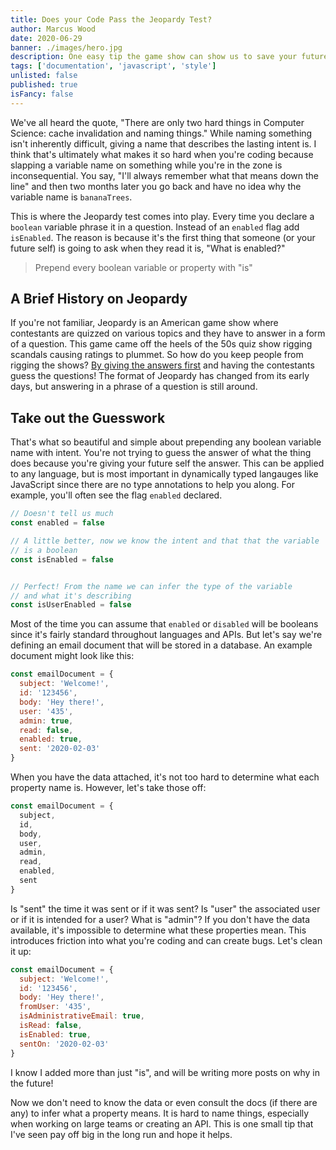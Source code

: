 ```yaml
---
title: Does your Code Pass the Jeopardy Test?
author: Marcus Wood
date: 2020-06-29
banner: ./images/hero.jpg
description: One easy tip the game show can show us to save your future self and other heartache in the future.
tags: ['documentation', 'javascript', 'style']
unlisted: false
published: true
isFancy: false
---
```


We've all heard the quote, "There are only two hard things in Computer Science: cache invalidation and naming things." While naming something isn't inherently difficult, giving a name that describes the lasting intent is. I think that's ultimately what makes it so hard when you're coding because slapping a variable name on something while you're in the zone is inconsequential. You say, "I'll always remember what that means down the line" and then two months later you go back and have no idea why the variable name is `bananaTrees`.

This is where the Jeopardy test comes into play. Every time you declare a `boolean` variable phrase it in a question. Instead of an `enabled` flag add `isEnabled`. The reason is because it's the first thing that someone (or your future self) is going to ask when they read it is, "What is enabled?"

> Prepend every boolean variable or property with "is"

## A Brief History on Jeopardy

If you're not familiar, Jeopardy is an American game show where contestants are quizzed on various topics and they have to answer in a form of a question. This game came off the heels of the 50s quiz show rigging scandals causing ratings to plummet. So how do you keep people from rigging the shows? [By giving the answers first](https://www.smithsonianmag.com/arts-culture/How-Merv-Griffin-Came-Up-With-That-Weird-Question-Answer-Format-for-Jeopardy-180949815/) and having the contestants guess the questions! The format of Jeopardy has changed from its early days, but answering in a phrase of a question is still around.

## Take out the Guesswork

That's what so beautiful and simple about prepending any boolean variable name with intent. You're not trying to guess the answer of what the thing does because you're giving your future self the answer. This can be applied to any language, but is most important in dynamically typed langauges like JavaScript since there are no type annotations to help you along. For example, you'll often see the flag `enabled` declared.

```js
// Doesn't tell us much
const enabled = false

// A little better, now we know the intent and that that the variable
// is a boolean
const isEnabled = false


// Perfect! From the name we can infer the type of the variable
// and what it's describing
const isUserEnabled = false
```

Most of the time you can assume that `enabled` or `disabled` will be booleans since it's fairly standard throughout languages and APIs. But let's say we're defining an email document that will be stored in a database. An example document might look like this:

```js
const emailDocument = {
  subject: 'Welcome!',
  id: '123456',
  body: 'Hey there!',
  user: '435',
  admin: true,
  read: false,
  enabled: true,
  sent: '2020-02-03'
}
```

When you have the data attached, it's not too hard to determine what each property name is. However, let's take those off:

```js
const emailDocument = {
  subject,
  id,
  body,
  user,
  admin,
  read,
  enabled,
  sent
}
```

Is "sent" the time it was sent or if it was sent? Is "user" the associated user or if it is intended for a user? What is "admin"? If you don't have the data available, it's impossible to determine what these properties mean. This introduces friction into what you're coding and can create bugs. Let's clean it up:

```js
const emailDocument = {
  subject: 'Welcome!',
  id: '123456',
  body: 'Hey there!',
  fromUser: '435',
  isAdministrativeEmail: true,
  isRead: false,
  isEnabled: true,
  sentOn: '2020-02-03'
}
```

<Note>

I know I added more than just "is", and will be writing more posts on why in the future!

</Note>


Now we don't need to know the data or even consult the docs (if there are any) to infer what a property means. It is hard to name things, especially when working on large teams or creating an API. This is one small tip that I've seen pay off big in the long run and hope it helps.
